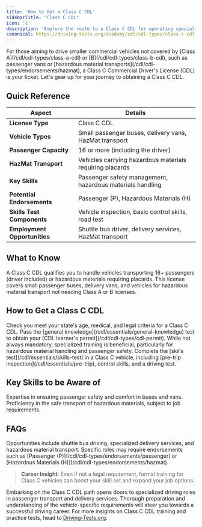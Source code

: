 ```yaml
---
title: 'How to Get a Class C CDL'
sidebarTitle: "Class C CDL"
icon: 'c'
description: 'Explore the route to a Class C CDL for operating specialized vehicles like passenger vans and small HazMat transports, essential for specific driving roles.'
canonical: https://driving-tests.org/academy/cdl/cdl-types/class-c-cdl
---
```

<Snippet file="andrei.mdx" />
For those aiming to drive smaller commercial vehicles not covered by [Class A](/cdl/cdl-types/class-a-cdl) or [B](/cdl/cdl-types/class-b-cdl), such as passenger vans or [hazardous material transports](/cdl/cdl-types/endorsements/hazmat), a Class C Commercial Driver's License (CDL) is your ticket. Let's gear up for your journey to obtaining a Class C CDL.

<Snippet file="class-c-diagram.mdx" />

## Quick Reference

| **Aspect** | **Details** |
|------------|-------------|
| **License Type** | Class C CDL |
| **Vehicle Types** | Small passenger buses, delivery vans, HazMat transport |
| **Passenger Capacity** | 16 or more (including the driver) |
| **HazMat Transport** | Vehicles carrying hazardous materials requiring placards |
| **Key Skills** | Passenger safety management, hazardous materials handling |
| **Potential Endorsements** | Passenger (P), Hazardous Materials (H) |
| **Skills Test Components** | Vehicle inspection, basic control skills, road test |
| **Employment Opportunities** | Shuttle bus driver, delivery services, HazMat transport |

## What to Know

<AccordionGroup>
  <Accordion title="Defining Class C CDL">
    A Class C CDL qualifies you to handle vehicles transporting 16+ passengers (driver included) or hazardous materials requiring placards.
  </Accordion>

  <Accordion title="Common Vehicles for Class C">
    This license covers small passenger buses, delivery vans, and vehicles for hazardous material transport not needing Class A or B licenses.
  </Accordion>
</AccordionGroup>

## How to Get a Class C CDL

<Steps>
  <Step title="Verify Your Eligibility">
    Check you meet your state's age, medical, and legal criteria for a Class C CDL.
  </Step>

  <Step title="Acquire a Learner's Permit">
    Pass the [general knowledge](/cdl/essentials/general-knowledge) test to obtain your [CDL learner's permit](/cdl/cdl-types/cdl-permit).
  </Step>

  <Step title="Engage in Specialized Training">
    While not always mandatory, specialized training is beneficial, particularly for hazardous material handling and passenger safety.
  </Step>

  <Step title="Pass the Skills Test">
    Complete the [skills test](/cdl/essentials/skills-test) in a Class C vehicle, including [pre-trip inspection](/cdl/essentials/pre-trip), control skills, and a driving test.
  </Step>
</Steps>

## Key Skills to be Aware of

<CardGroup cols={2}>
  <Card title="Passenger Management" icon="users">
    Expertise in ensuring passenger safety and comfort in buses and vans.
  </Card>

  <Card title="HazMat Handling" icon="biohazard">
    Proficiency in the safe transport of hazardous materials, subject to job requirements.
  </Card>
</CardGroup>

## FAQs

<AccordionGroup>
  <Accordion title="Career Opportunities">
    Opportunities include shuttle bus driving, specialized delivery services, and hazardous material transport.
  </Accordion>

  <Accordion title="Need for Additional Endorsements">
    Specific roles may require endorsements such as [Passenger (P)](/cdl/cdl-types/endorsements/passenger) or [Hazardous Materials (H)](/cdl/cdl-types/endorsements/hazmat).
  </Accordion>
</AccordionGroup>

> **Career Insight**: Even if not a legal requirement, formal training for Class C vehicles can boost your skill set and expand your job options.

Embarking on the Class C CDL path opens doors to specialized driving roles in passenger transport and delivery services. Thorough preparation and understanding of the vehicle-specific requirements will steer you towards a successful driving career. For more insights on Class C CDL training and practice tests, head to [Driving-Tests.org](https://driving-tests.org).

<Snippet file="cdl-premium.mdx" />

